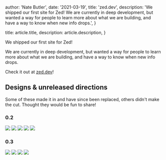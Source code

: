 
  author: 'Nate Butler',
  date: '2021-03-19',
  title: 'zed.dev',
  description:
    'We shipped our first site for Zed! We are currently in deep development, but wanted a way for people to learn more about what we are building, and have a way to know when new info drops.',
}

  title: article.title,
  description: article.description,
}


We shipped our first site for Zed!

We are currently in deep development, but wanted a way for people to learn more about what we are building, and have a way to know when new info drops.

Check it out at [zed.dev](https://zed.dev)!

## Designs & unreleased directions

Some of these made it in and have since been replaced, others didn't make the cut. Thought they would be fun to share!

### 0.2

![](https://raw.githubusercontent.com/iamnbutler/iamnbutler.github.io/main/public/project/zed-dot-dev/0_2_home.jpg)
![](https://raw.githubusercontent.com/iamnbutler/iamnbutler.github.io/main/public/project/zed-dot-dev/0_2_mobile.jpg)
![](https://raw.githubusercontent.com/iamnbutler/iamnbutler.github.io/main/public/project/zed-dot-dev/0_2_1.jpg)
![](https://raw.githubusercontent.com/iamnbutler/iamnbutler.github.io/main/public/project/zed-dot-dev/0_2_alt_dark.jpg)
![](https://raw.githubusercontent.com/iamnbutler/iamnbutler.github.io/main/public/project/zed-dot-dev/0_2_alt_light.jpg)

### 0.3

![](https://raw.githubusercontent.com/iamnbutler/iamnbutler.github.io/main/public/project/zed-dot-dev/0_3_blog.jpg)
![](https://raw.githubusercontent.com/iamnbutler/iamnbutler.github.io/main/public/project/zed-dot-dev/0_3_docs.jpg)
![](https://raw.githubusercontent.com/iamnbutler/iamnbutler.github.io/main/public/project/zed-dot-dev/0_3_home.jpg)
![](https://raw.githubusercontent.com/iamnbutler/iamnbutler.github.io/main/public/project/zed-dot-dev/0_3_mobile.jpg)

